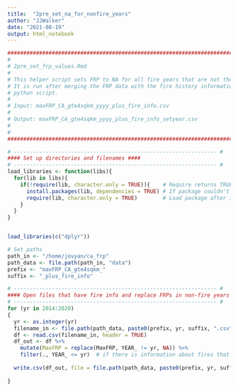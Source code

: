```yaml
---
title:  "2pre_set_na_for_nonfire_years"
author: "JJWalker"
date: "2021-08-19"
output: html_notebook
---
```


```r

########################################################################### #
# 
# 2pre_set_frp_values.Rmd
#
# This helper script sets FRP to NA for all fire years that are not the MODIS year.
# It is run after merging the FRP data with the fire history information via the 
# python script.
#
# Input: maxFRP_CA_gte4sqkm_yyyy_plus_fire_info.csv
# 
# Output: maxFRP_CA_gte4sqkm_yyyy_plus_fire_info_setyear.csv
# 
#
########################################################################### #
```

```r


# ---------------------------------------------------------------- #
#### Set up directories and filenames ####
# ---------------------------------------------------------------- #
load_libraries <- function(libs){
  for(lib in libs){
    if(!require(lib, character.only = TRUE)){    # Require returns TRUE if package loaded
      install.packages(lib, dependencies = TRUE) # If package couldn't load, re-install
      require(lib, character.only = TRUE)        # Load package after installing
    }
  }
}


load_libraries(c("dplyr"))

# Set paths
path_in <- "/home/jovyan/ca_frp"
path_data <- file.path(path_in, "data")
prefix <- "maxFRP_CA_gte4sqkm_"
suffix <- "_plus_fire_info"


```


```r

# ---------------------------------------------------------------- #
#### Open files that have fire info and replace FRPs in non-fire years ####
# ---------------------------------------------------------------- #
for (yr in 2014:2020)
{
  yr <- as.integer(yr)
  filename_in <- file.path(path_data, paste0(prefix, yr, suffix, ".csv"))
  df <- read.csv(filename_in, header = TRUE)
  df_out <- df %>% 
    mutate(MaxFRP = replace(MaxFRP, YEAR_ != yr, NA)) %>% 
    filter(., YEAR_ <= yr)  # if there is information about fires that occur AFTER the target date, delete 
  
  write.csv(df_out, file = file.path(path_data, paste0(prefix, yr, suffix, "_setyear.csv")))
  
}
```

